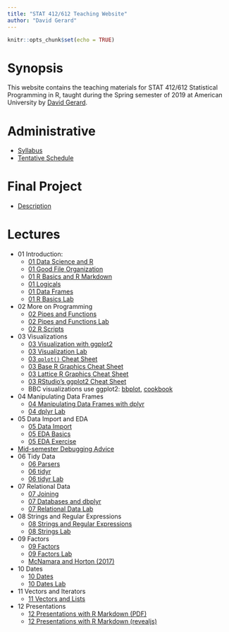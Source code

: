 ```yaml
---
title: "STAT 412/612 Teaching Website"
author: "David Gerard"
---
```


```r
knitr::opts_chunk$set(echo = TRUE)
```

# Synopsis

This website contains the teaching materials for STAT 412/612 Statistical 
Programming in R, taught during the Spring semester of 2019 at American 
University by [David Gerard](https://dcgerard.github.io/).

# Administrative

- [Syllabus](./admin/syllabus_412_612.pdf)
- [Tentative Schedule](./admin/schedule.pdf)

# Final Project

- [Description](./admin/final_project.pdf)

# Lectures

- 01 Introduction:
    - [01 Data Science and R](./lectures/01_intro/01_data_science_and_r.pdf)
    - [01 Good File Organization](./lectures/01_intro/01_file_system.pdf)
    - [01 R Basics and R Markdown](./lectures/01_intro/01_worksheet.pdf)
    - [01 Logicals](./lectures/01_intro/01_logic.pdf)
    - [01 Data Frames](./lectures/01_intro/01_data_frames.pdf)
    - [01 R Basics Lab](./lectures/01_intro/01_lab.pdf)
- 02 More on Programming
    - [02 Pipes and Functions](./lectures/02_functions_pipes/02_functions_pipes.pdf)
    - [02 Pipes and Functions Lab](./lectures/02_functions_pipes/02_lab.pdf)
    - [02 R Scripts](./lectures/02_functions_pipes/02_scripts.pdf)
- 03 Visualizations
    - [03 Visualization with ggplot2](./lectures/03_graphics/03_graphics.pdf)
    - [03 Visualization Lab](./lectures/03_graphics/03_lab.pdf)
    - [03 `qplot()` Cheat Sheet](./lectures/03_graphics/03_qplot_cheatsheet.pdf)
    - [03 Base R Graphics Cheat Sheet](./lectures/03_graphics/03_base_r_cheatsheet.pdf)
    - [03 Lattice R Graphics Cheat Sheet](./lectures/03_graphics/03_lattice_cheatsheet.pdf)
    - [03 RStudio's ggplot2 Cheat Sheet](https://github.com/rstudio/cheatsheets/blob/master/data-visualization-2.1.pdf)
    - BBC visualizations use ggplot2: [bbplot](https://github.com/bbc/bbplot), [cookbook](https://bbc.github.io/rcookbook/)
- 04 Manipulating Data Frames
    - [04 Manipulating Data Frames with dplyr](./lectures/04_dplyr/04_dplyr.pdf)
    - [04 dplyr Lab](./lectures/04_dplyr/04_dplyr_lab.pdf)
- 05 Data Import and EDA
    - [05 Data Import](./lectures/05_eda/05_data_import.pdf)
    - [05 EDA Basics](./lectures/05_eda/05_eda.pdf)
    - [05 EDA Exercise](./lectures/05_eda/05_eda_exercise.pdf)
- [Mid-semester Debugging Advice](./lectures/common_coding_issues.pdf)
- 06 Tidy Data
    - [06 Parsers](./lectures/06_tidyr/06_parsers.pdf)
    - [06 tidyr](./lectures/06_tidyr/06_tidyr.pdf)
    - [06 tidyr Lab](./lectures/06_tidyr/06_tidyr_lab.pdf)
- 07 Relational Data
    - [07 Joining](./lectures/07_joining/07_joining.pdf)
    - [07 Databases and dbplyr](./lectures/07_joining/07_dbplyr.pdf)
    - [07 Relational Data Lab](./lectures/07_joining/07_joining_lab.pdf)
- 08 Strings and Regular Expressions
    - [08 Strings and Regular Expressions](./lectures/08_strings/08_strings.pdf)
    - [08 Strings Lab](./lectures/08_strings/08_strings_lab.pdf)
- 09 Factors
    - [09 Factors](./lectures/09_factors/09_factors.pdf)
    - [09 Factors Lab](./lectures/09_factors/09_factors_lab.pdf)
    - [McNamara and Horton (2017)](./lectures/09_factors/mcnamara_horton_2017.pdf)
- 10 Dates
    - [10 Dates](./lectures/10_dates/10_dates.pdf)
    - [10 Dates Lab](./lectures/10_dates/10_dates_lab.pdf)
- 11 Vectors and Iterators
    - [11 Vectors and Lists](./lectures/11_vectors_iterators/11_vectors.pdf)
- 12 Presentations
    - [12 Presentations with R Markdown (PDF)](./lectures/12_presentations/12_presentations.pdf)
    - [12 Presentations with R Markdown (revealjs)](./lectures/12_presentations/12_presentations.html)
